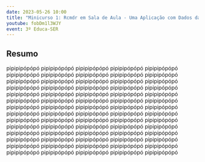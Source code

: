 ```yaml
---
date: 2023-05-26 10:00
title: "Minicurso 1: Rcmdr em Sala de Aula - Uma Aplicação com Dados da COVID-19"
youtube: fobDm1l3WJY
event: 3º Educa-SER
---
```


## Resumo

pipipipópópó pipipipópópó pipipipópópó pipipipópópó pipipipópópó pipipipópópó pipipipópópó pipipipópópó pipipipópópó pipipipópópó pipipipópópó pipipipópópó pipipipópópó pipipipópópó pipipipópópó pipipipópópó pipipipópópó pipipipópópó pipipipópópó pipipipópópó pipipipópópó pipipipópópó pipipipópópó pipipipópópó pipipipópópó pipipipópópó pipipipópópó pipipipópópó pipipipópópó pipipipópópó pipipipópópó pipipipópópó pipipipópópó pipipipópópó pipipipópópó pipipipópópó pipipipópópó pipipipópópó pipipipópópó pipipipópópó pipipipópópó pipipipópópó pipipipópópó pipipipópópó pipipipópópó pipipipópópó pipipipópópó pipipipópópó pipipipópópó pipipipópópó pipipipópópó pipipipópópó pipipipópópó pipipipópópó pipipipópópó pipipipópópó pipipipópópó pipipipópópó pipipipópópó pipipipópópó pipipipópópó pipipipópópó pipipipópópó pipipipópópó pipipipópópó pipipipópópó pipipipópópó pipipipópópó pipipipópópó pipipipópópó 
